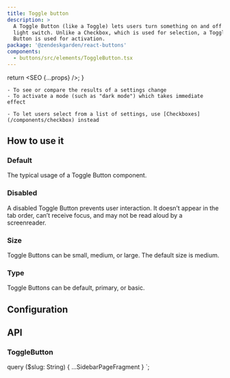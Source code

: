 ```yaml
---
title: Toggle button
description: >
  A Toggle Button (like a Toggle) lets users turn something on and off like a
  light switch. Unlike a Checkbox, which is used for selection, a Toggle
  Button is used for activation.
package: '@zendeskgarden/react-buttons'
components:
  - buttons/src/elements/ToggleButton.tsx
---
```



  return <SEO {...props} />;
}

<Usage>
  <Use>

    - To see or compare the results of a settings change
    - To activate a mode (such as "dark mode") which takes immediate effect

  </Use>
  <Misuse>

    - To let users select from a list of settings, use [Checkboxes](/components/checkbox) instead

  </Misuse>
</Usage>

## How to use it

### Default

The typical usage of a Toggle Button component.


<CodeExample code={ToggleButtonDefaultCode}>
  <ToggleButtonDefault />
</CodeExample>

### Disabled

A disabled Toggle Button prevents user interaction. It doesn’t appear in the
tab order, can’t receive focus, and may not be read aloud by a screenreader.


<CodeExample code={ToggleButtonDisabledCode}>
  <ToggleButtonDisabled />
</CodeExample>

### Size

Toggle Buttons can be small, medium, or large. The default size is medium.


<CodeExample code={ToggleButtonSizesCode}>
  <ToggleButtonSizes />
</CodeExample>

### Type

Toggle Buttons can be default, primary, or basic.


<CodeExample code={ToggleButtonTypesCode}>
  <ToggleButtonTypes />
</CodeExample>

## Configuration

<Configuration reactPackage={props.data.mdx.package} components={props.data.mdx.components} />

## API

### ToggleButton

<Component components={props.data.mdx.components} componentName="toggleButton" />

<PropSheet components={props.data.mdx.components} componentName="toggleButton" />


  query ($slug: String) {
    ...SidebarPageFragment
  }
`;
